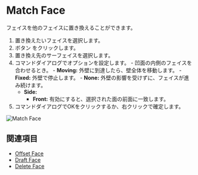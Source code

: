 
<Reference shortcut="" command="Match Face" button="Right of Command Bar" />

# Match Face

フェイスを他のフェイスに置き換えることができます。

1. 置き換えたいフェイスを選択します。
2. ボタン <ButtonIcon type="button-match-face" /> をクリックします。
3. 置き換え先のサーフェイスを選択します。
3. コマンドダイアログでオプションを設定します。
        - 凹面の内側のフェイスを合わせるとき。
        - **Moving:** 外壁に到達したら、壁全体を移動します。
        - **Fixed:** 外壁で停止します。
        - **None:** 外壁の影響を受けずに、フェイスが進み続けます。
    - **Side:** 
        - **Front:** 有効にすると、選択された面の前面に一致します。
4. コマンドダイアログでOKをクリックするか、右クリックで確定します。

![Match Face](/img/match-face.gif)

## 関連項目
- [Offset Face](./offset-face)
- [Draft Face](./draft-face)
- [Delete Face](./delete-face)










